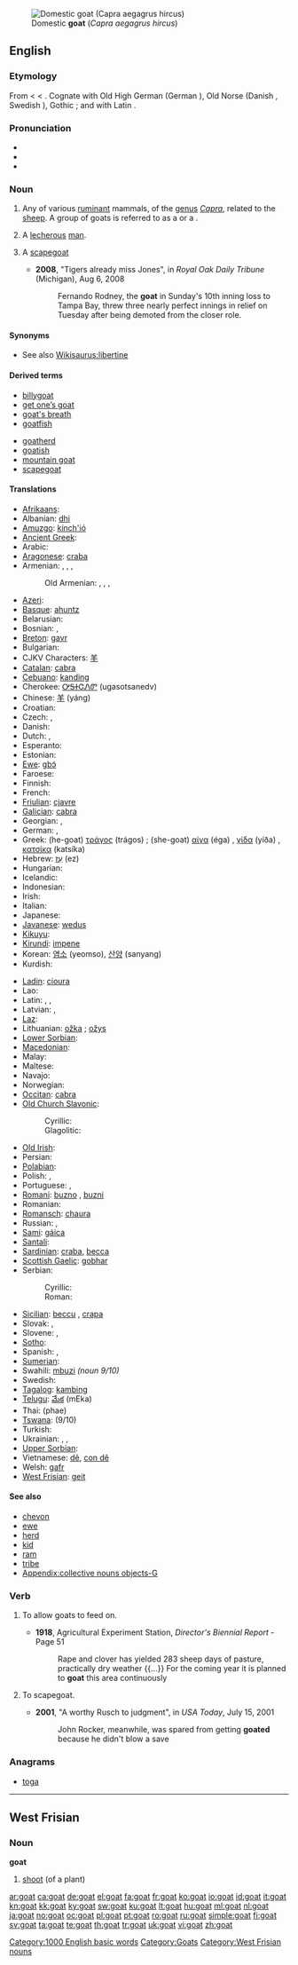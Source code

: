 [[Image:Gorge du Verdon Goat 0254.jpg|thumb|right|Domestic '''goat''' (''Capra aegagrus hircus'')]]
==English==

===Etymology===
From {{etyl|ang}} {{term|gat|gāt|lang=ang}} < {{proto|Germanic|gaitaz|lang=en}} < {{proto|Indo-European|gʰaid-|lang=en}}.  Cognate with Old High German {{term|geiz|lang=goh}} (German {{term|Geiß|lang=de}}), Old Norse {{term|geit|lang=non}} (Danish {{term|ged|lang=da}}, Swedish {{term|get|lang=sv}}), Gothic {{term|𐌲𐌰𐌹𐍄𐍃|tr=gaits|sc=Goth}}; and with Latin {{term|haedus||kid}}.

===Pronunciation===
* {{IPA|/gəʊt/}}
* {{audio|en-us-goat.ogg|Audio (US)}}
* {{rhymes|əʊt}}

===Noun===
{{wikipedia}}
{{en-noun}}

# Any of various [[ruminant]] mammals, of the [[genus]] ''[[Capra]]'', related to the [[sheep]].  A group of goats is referred to as a {{term|tribe}} or a {{term|herd}}.
# {{slang}} A [[lecherous]] [[man]].
# {{informal}} A [[scapegoat]]
#* '''2008''', "Tigers already miss Jones", in ''Royal Oak Daily Tribune'' (Michigan), Aug 6, 2008
#*: Fernando Rodney, the '''goat''' in Sunday's 10th inning loss to Tampa Bay, threw three nearly perfect innings in relief on Tuesday after being demoted from the closer role.

====Synonyms====
* See also [[Wikisaurus:libertine]]

====Derived terms====
{{rel-top|terms derived from goat (noun)}}
* [[billygoat]]
* [[get one’s goat]]
* [[goat's breath]]
* [[goatfish]]
{{rel-mid}}
* [[goatherd]]
* [[goatish]]
* [[mountain goat]]
* [[scapegoat]]
{{rel-bottom}}

====Translations====
{{trans-top|animal}}
* [[Afrikaans]]: {{t+|af|bok|xs=Afrikaans}}
* Albanian: [[dhi]] {{g|Albanian}}
* [[Amuzgo]]: [[kínch'ió]]
* [[Ancient Greek]]: {{tø|grc|αἴξ|m|f|sc=polytonic}}
* Arabic: {{t-|ar|معزة|f|alt=مَعْزة|tr=ma3za(t)}}
* [[Aragonese]]: [[craba]] {{f}}
* Armenian: {{t+|hy|այծ|tr=ayç|xs=Armenian}}, {{qualifier|male}} {{t|hy|նոխազ|tr=noxaz|xs=Armenian}}, {{t-|hy|քոշ|tr=koš|xs=Armenian}}, {{t|hy|քաղ|tr=k’aġ|xs=Armenian}}
*: Old Armenian: {{tø|xcl|այծ|tr=ayc|sc=Armn|xs=Old Armenian}}, {{qualifier|male}} {{tø|xcl|նոխազ|tr=noxaz|sc=Armn|xs=Old Armenian}}, {{tø|xcl|քօշ|tr=kōš|sc=Armn|xs=Old Armenian}}, {{tø|xcl|քաղ|tr=kʿał|sc=Armn|xs=Old Armenian}}
* [[Azeri]]: {{t+|az|keçi|xs=Azeri}}
* [[Basque]]: [[ahuntz]]
* Belarusian: {{t-|be|каза|f|xs=Belarusian}}
* Bosnian: {{t-|bs|koza|f}}, {{t|bs|jarac|m}}
* [[Breton]]: [[gavr]] {{f}}
* Bulgarian: {{t+|bg|коза|f|tr=koza}}
* CJKV Characters: [[羊]]
* [[Catalan]]: [[cabra]] {{f}}
* [[Cebuano]]: [[kanding]]
* Cherokee: [[ᎤᎦᏐᏣᏁᏛ]] (ugasotsanedv)
* Chinese: [[羊]] (yáng)
* Croatian: {{t+|hr|koza|f|alt=kòza}}
* Czech: {{t+|cs|koza|f}}, {{t-|cs|kozel|m}}
* Danish: {{t+|da|ged|c}}
* Dutch: {{t+|nl|geit|f}}, {{t+|nl|bok|m}}
* Esperanto: {{t-|eo|kapro|xs=Esperanto}}
* Estonian: {{t-|et|kits}}
* [[Ewe]]: [[gbɔ̃]] {{n}}
* Faroese: {{t-|fo|geit|xs=Faroese}}
* Finnish: {{t+|fi|vuohi}}
* French: {{t+|fr|chèvre|f}}
* [[Friulian]]: [[cjavre]]
* [[Galician]]: [[cabra]] {{f}}
* Georgian: {{t-|ka|თხა|tr=t'xa|sc=Geor|xs=Georgian}},  {{qualifier|one year old}} {{t-|ka|ქოშიკი|tr=k’ošiki|sc=Geor|xs=Georgian}}
* German: {{t+|de|Ziege|f}}, {{t+|de|Geiß|f}}
* Greek: (he-goat) [[τράγος]] (trágos) {{m}}; (she-goat) [[αίγα]] (éga) {{f}}, [[γίδα]] (yíða) {{f}}, [[κατσίκα]] (katsíka) {{f}}
* Hebrew: [[עֵז]] (ez) {{f}}
* Hungarian: {{t+|hu|kecske}}
* Icelandic: {{t+|is|geit|f}}
* Indonesian: {{t+|id|kambing|xs=Indonesian}}
* Irish: {{t+|ga|gabhar|m|xs=Irish}}
* Italian: {{t+|it|capra|f}}
* Japanese: {{t-|ja|やぎ|tr=yagi}}
* [[Javanese]]: [[wedus]]
* [[Kikuyu]]: {{tø|ki|bori}}
* [[Kirundi]]: [[impene]]
* Korean: [[염소]] (yeomso), [[산양]] (sanyang)
* Kurdish: {{t|ku|بزن|tr=bizin|sc=ku-Arab}}
{{trans-mid}}
* [[Ladin]]: [[cioura]]
* Lao: {{t-|lo|ແບ້|tr=bëë|sc=Laoo|xs=Lao}}
* Latin: {{t+|la|caper|m}}, {{t-|la|capra|f}}, {{t-|la|hircus|m}}
* Latvian: {{t-|lv|kaza|f|xs=Latvian}}, {{t|lv|āzis|xs=Latvian}} {{g|Latvian}}
* [[Laz]]: {{qualifier|one year old}} {{tø|lzz|ქოშატი|tr=k’ošati|sc=Geor}}
* Lithuanian: [[ožka]] {{f}}; [[ožys]] {{m}}
* [[Lower Sorbian]]: {{tø|dsb|koza|f|xs=Lower Sorbian}}
* [[Macedonian]]: {{t-|mk|коза|f|tr=koza|xs=Macedonian}}
* Malay: {{t+|ms|kambing|xs=Malay}}
* Maltese: {{t-|mt|mogħża|xs=Maltese}}
* Navajo: {{tø|nv|tł'ízí}}
* Norwegian: {{t+|no|geit|f}}
* [[Occitan]]: [[cabra]]
* [[Old Church Slavonic]]:
*: Cyrillic: {{tø|cu|коза|f|sc=Cyrl|xs=Old Church Slavonic}}
*: Glagolitic: {{tø|cu|ⰍⰑⰈⰀ|f|sc=Glag|xs=Old Church Slavonic}}
* [[Old Irish]]: {{tø|sga|gabor|m}}
* Persian: {{t+|fa|بز|tr=boz|xs=Persian}}
* [[Polabian]]: {{tø|pox|ťözâ|f|xs=Polabian}}
* Polish: {{t+|pl|koza|f}}, {{t|pl|kozioł|m}}
* Portuguese: {{t+|pt|bode|m}}, {{t+|pt|cabra|f}}
* [[Romani]]: [[buzno]] {{m}}, [[buzni]] {{f}}
* Romanian: {{t+|ro|capră|f}}
* [[Romansch]]: [[chaura]]
* Russian: {{t+|ru|коза|f|tr=kozá}}, {{t+|ru|козёл|m|tr=kozjól}}
* [[Sami]]: [[gáica]]
* [[Santali]]: {{tø|sat|ᱢᱮᱨᱳᱢ|tr=merom|sc=Olck}}
* [[Sardinian]]: [[craba]], [[becca]]
* [[Scottish Gaelic]]: [[gobhar]]
* Serbian:
*: Cyrillic: {{t-|sr|коза|sc=Cyrl}}
*: Roman: {{t-|sr|koza}}
* [[Sicilian]]: [[beccu]] {{m}}, [[crapa]] {{f}}
* Slovak: {{t-|sk|koza|f}}, {{t-|sk|cap|m}}
* Slovene: {{t+|sl|koza|f}}, {{t+|sl|kozel|m}}
* [[Sotho]]: {{t+|st|podi|xs=Sotho}}
* Spanish: {{t+|es|cabra|f}}, {{t+|es|chivo|m}}
* [[Sumerian]]: {{tø|sux|𒍚|tr=ÙZ|sc=Xsux|xs=Sumerian}}
* Swahili: [[mbuzi]] ''(noun 9/10)''
* Swedish: {{t+|sv|get|c}}
* [[Tagalog]]: [[kambing]]
* [[Telugu]]: [[మేక]] (mEka)
* Thai: {{Thai|[[แพะ]]}} (phae)
* [[Tswana]]: {{t-|tn|podi|xs=Tswana}} (9/10)
* Turkish: {{t+|tr|keçi}}
* Ukrainian: {{t+|uk|козел|m|tr=kozel|xs=Ukrainian}}, {{t+|uk|коза|f|xs=Ukrainian}}, {{t-|uk|цап|m|tr=tsap|xs=Ukrainian}}
* [[Upper Sorbian]]: {{tø|hsb|koza|f|xs=Upper Sorbian}}
* Vietnamese: [[dê]], [[con dê]]
* Welsh: [[gafr]] {{f}}
* [[West Frisian]]: [[geit]] {{f}}
{{trans-bottom}}

{{trans-top|lecherous man}}
{{trans-mid}}
{{trans-bottom}}

====See also====
* [[chevon]]
* [[ewe]]
* [[herd]]
* [[kid]]
* [[ram]]
* [[tribe]]
* [[Appendix:collective nouns objects-G]]

===Verb===
{{en-verb}}

# {{transitive}} To allow goats to feed on.
#* '''1918''', Agricultural Experiment Station, ''Director's Biennial Report'' - Page 51
#*: Rape and clover has yielded 283 sheep days of pasture, practically dry weather {{...}} For the coming year it is planned to '''goat''' this area continuously
# {{transitive}} To scapegoat.
#* '''2001''', "A worthy Rusch to judgment", in ''USA Today'', July 15, 2001
#*: John Rocker, meanwhile, was spared from getting '''goated''' because he didn't blow a save

===Anagrams===
* [[toga]]

[[Category:1000 English basic words]]
[[Category:Goats]]

----

==West Frisian==

===Noun===
'''goat''' {{c}}

# [[shoot]] (of a plant)

[[Category:West Frisian nouns]]

[[ar:goat]]
[[ca:goat]]
[[de:goat]]
[[el:goat]]
[[fa:goat]]
[[fr:goat]]
[[ko:goat]]
[[io:goat]]
[[id:goat]]
[[it:goat]]
[[kn:goat]]
[[kk:goat]]
[[ky:goat]]
[[sw:goat]]
[[ku:goat]]
[[lt:goat]]
[[hu:goat]]
[[ml:goat]]
[[nl:goat]]
[[ja:goat]]
[[no:goat]]
[[oc:goat]]
[[pl:goat]]
[[pt:goat]]
[[ro:goat]]
[[ru:goat]]
[[simple:goat]]
[[fi:goat]]
[[sv:goat]]
[[ta:goat]]
[[te:goat]]
[[th:goat]]
[[tr:goat]]
[[uk:goat]]
[[vi:goat]]
[[zh:goat]]